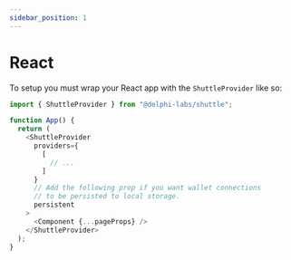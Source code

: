 ```yaml
---
sidebar_position: 1
---
```


# React

To setup you must wrap your React app with the `ShuttleProvider` like so:

```ts
import { ShuttleProvider } from "@delphi-labs/shuttle";

function App() {
  return (
    <ShuttleProvider
      providers={
        [
          // ...
        ]
      }
      // Add the following prop if you want wallet connections
      // to be persisted to local storage.
      persistent
    >
      <Component {...pageProps} />
    </ShuttleProvider>
  );
}
```
